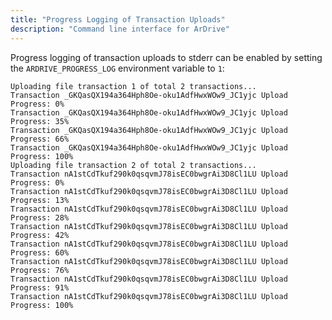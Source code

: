 ```yaml
---
title: "Progress Logging of Transaction Uploads"
description: "Command line interface for ArDrive"
---
```


Progress logging of transaction uploads to stderr can be enabled by setting the `ARDRIVE_PROGRESS_LOG` environment variable to `1`:

```shell
Uploading file transaction 1 of total 2 transactions...
Transaction _GKQasQX194a364Hph8Oe-oku1AdfHwxWOw9_JC1yjc Upload Progress: 0%
Transaction _GKQasQX194a364Hph8Oe-oku1AdfHwxWOw9_JC1yjc Upload Progress: 35%
Transaction _GKQasQX194a364Hph8Oe-oku1AdfHwxWOw9_JC1yjc Upload Progress: 66%
Transaction _GKQasQX194a364Hph8Oe-oku1AdfHwxWOw9_JC1yjc Upload Progress: 100%
Uploading file transaction 2 of total 2 transactions...
Transaction nA1stCdTkuf290k0qsqvmJ78isEC0bwgrAi3D8Cl1LU Upload Progress: 0%
Transaction nA1stCdTkuf290k0qsqvmJ78isEC0bwgrAi3D8Cl1LU Upload Progress: 13%
Transaction nA1stCdTkuf290k0qsqvmJ78isEC0bwgrAi3D8Cl1LU Upload Progress: 28%
Transaction nA1stCdTkuf290k0qsqvmJ78isEC0bwgrAi3D8Cl1LU Upload Progress: 42%
Transaction nA1stCdTkuf290k0qsqvmJ78isEC0bwgrAi3D8Cl1LU Upload Progress: 60%
Transaction nA1stCdTkuf290k0qsqvmJ78isEC0bwgrAi3D8Cl1LU Upload Progress: 76%
Transaction nA1stCdTkuf290k0qsqvmJ78isEC0bwgrAi3D8Cl1LU Upload Progress: 91%
Transaction nA1stCdTkuf290k0qsqvmJ78isEC0bwgrAi3D8Cl1LU Upload Progress: 100%
```